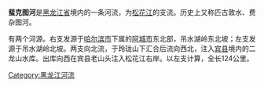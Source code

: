 {{Multiple issues|
{{Unreferenced|time=2022-01-27T00:03:35+00:00}}
{{Orphan|time=2022-01-27T00:03:35+00:00}}
}}
'''蜚克图河'''是[[黑龙江省|黑龙江省]]境内的一条河流，为[[松花江|松花江]]的支流。历史上又称匹古敦水、费杂图河。

有两个河源。右支发源于[[哈尔滨市|哈尔滨市]]下属的[[阿城市|阿城市]]东北部，吊水湖岭东北坡；左支发源于吊水湖岭北坡。两支向北流，于玲珑山下汇合后流向西北，注入[[宾县|宾县]]境内的二龙山水库。出库向西在宾县老山头注入松花江右岸。以左支计算，全长124公里。


[[Category:黑龙江河流|Category:黑龙江河流]]